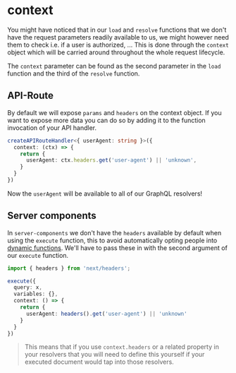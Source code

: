 # context

You might have noticed that in our `load` and `resolve` functions that we don't have the request
parameters readily available to us, we might however need them to check i.e. if a user is authorized, ...
This is done through the `context` object which will be carried around throughout the whole request lifecycle.

The `context` parameter can be found as the second parameter in the `load` function and the third of the `resolve` function.

## API-Route

By default we will expose `params` and `headers` on the context object. If you want to expose more data you can do so by
adding it to the function invocation of your API handler.

```ts
createAPIRouteHandler<{ userAgent: string }>({
  context: (ctx) => {
    return {
      userAgent: ctx.headers.get('user-agent') || 'unknown',
    }
  }
})
```

Now the `userAgent` will be available to all of our GraphQL resolvers!

## Server components

In `server-components` we don't have the `headers` available by default when using the `execute` function, this
to avoid automatically opting people into [dynamic functions](https://nextjs.org/docs/app/building-your-application/rendering/server-components#dynamic-functions).
We'll have to pass these in with the second argument of our `execute` function.

```ts
import { headers } from 'next/headers';

execute({
  query: x,
  variables: {},
  context: () => {
    return {
      userAgent: headers().get('user-agent') || 'unknown'
    }
  } 
})
```

> This means that if you use `context.headers` or a related property in your resolvers that you will need to define this yourself
> if your executed document would tap into those resolvers.
